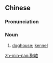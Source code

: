 ==Chinese==
{{zh-forms}}

===Pronunciation===
{{zh-pron
|mn=káu-siū
|cat=n
}}

===Noun===
{{zh-noun}}

# {{lb|zh|Min Nan}} [[doghouse]]; [[kennel]]

[[zh-min-nan:狗岫]]